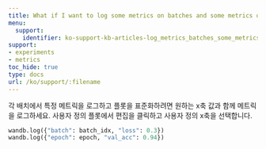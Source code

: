 ```yaml
---
title: What if I want to log some metrics on batches and some metrics only on epochs?
menu:
  support:
    identifier: ko-support-kb-articles-log_metrics_batches_some_metrics_epochs
support:
- experiments
- metrics
toc_hide: true
type: docs
url: /ko/support/:filename
---
```


각 배치에서 특정 메트릭을 로그하고 플롯을 표준화하려면 원하는 x축 값과 함께 메트릭을 로그하세요. 사용자 정의 플롯에서 편집을 클릭하고 사용자 정의 x축을 선택합니다.

```python
wandb.log({"batch": batch_idx, "loss": 0.3})
wandb.log({"epoch": epoch, "val_acc": 0.94})
```
